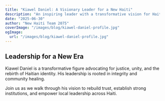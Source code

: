 ```yaml
---
title: "Kiawel Daniel: A Visionary Leader for a New Haiti"
description: "An inspiring leader with a transformative vision for Haiti's future."
date: "2025-06-30"
author: "New Haiti Team 2075"
coverImage: "/images/blog/kiawel-daniel-profile.jpg"
ogImage:
  url: "/images/blog/kiawel-daniel-profile.jpg"
---
```



## Leadership for a New Era

Kiawel Daniel is a transformative figure advocating for justice, unity, and the rebirth of Haitian identity. His leadership is rooted in integrity and community healing.

Join us as we walk through his vision to rebuild trust, establish strong institutions, and empower local leadership across Haiti.
